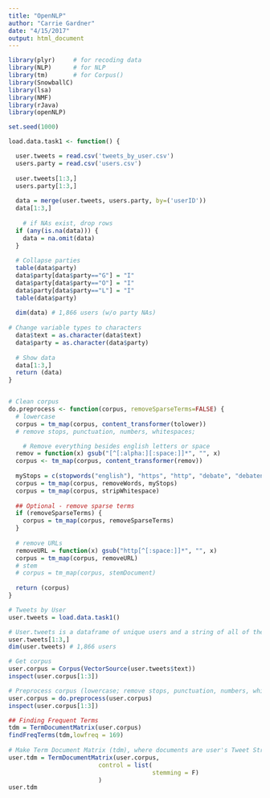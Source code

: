 ```yaml
---
title: "OpenNLP"
author: "Carrie Gardner"
date: "4/15/2017"
output: html_document
---
```


```r
library(plyr)     # for recoding data
library(NLP)      # for NLP
library(tm)       # for Corpus()
library(SnowballC)
library(lsa)
library(NMF)
library(rJava)
library(openNLP)
```


```r
set.seed(1000)

load.data.task1 <- function() {

  user.tweets = read.csv('tweets_by_user.csv')
  users.party = read.csv('users.csv')
  
  user.tweets[1:3,]
  users.party[1:3,]
  
  data = merge(user.tweets, users.party, by=('userID'))
  data[1:3,]
  
    # if NAs exist, drop rows
  if (any(is.na(data))) {
    data = na.omit(data)
  }
  
  # Collapse parties
  table(data$party)
  data$party[data$party=="G"] = "I"
  data$party[data$party=="O"] = "I"
  data$party[data$party=="L"] = "I"
  table(data$party)
  
  dim(data) # 1,866 users (w/o party NAs)
  
# Change variable types to characters
  data$text = as.character(data$text)
  data$party = as.character(data$party)
  
  # Show data
  data[1:3,]
  return (data)
}


# Clean corpus
do.preprocess <- function(corpus, removeSparseTerms=FALSE) {
  # lowercase
  corpus = tm_map(corpus, content_transformer(tolower))
  # remove stops, punctuation, numbers, whitespaces; 

    # Remove everything besides english letters or space
  remov = function(x) gsub("[^[:alpha:][:space:]]*", "", x)
  corpus <- tm_map(corpus, content_transformer(remov))
  
  myStops = c(stopwords("english"), "https", "http", "debate", "debatenight", "debate night")
  corpus = tm_map(corpus, removeWords, myStops)
  corpus = tm_map(corpus, stripWhitespace)
  
  ## Optional - remove sparse terms
  if (removeSparseTerms) {
    corpus = tm_map(corpus, removeSparseTerms)
  }
  
  # remove URLs
  removeURL = function(x) gsub("http[^[:space:]]*", "", x)
  corpus = tm_map(corpus, removeURL)
  # stem
  # corpus = tm_map(corpus, stemDocument)
  
  return (corpus)
}
```

```r
# Tweets by User
user.tweets = load.data.task1()
```

```r
# User.tweets is a dataframe of unique users and a string of all of their tweets 
user.tweets[1:3,]
dim(user.tweets) # 1,866 users

# Get corpus
user.corpus = Corpus(VectorSource(user.tweets$text))
inspect(user.corpus[1:3])

# Preprocess corpus (lowercase; remove stops, punctuation, numbers, whitespaces; stem)
user.corpus = do.preprocess(user.corpus)
inspect(user.corpus[1:3])

## Finding Frequent Terms
tdm = TermDocumentMatrix(user.corpus)
findFreqTerms(tdm,lowfreq = 169)
 
# Make Term Document Matrix (tdm), where documents are user's Tweet Strings
user.tdm = TermDocumentMatrix(user.corpus,
                         control = list(
                                        stemming = F)
                         )
user.tdm
```



